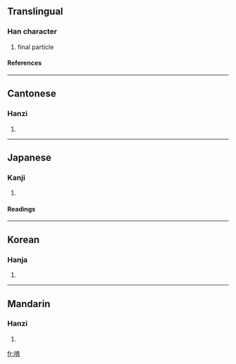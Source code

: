 {{see|唹}}

==Translingual==
===Han character===
{{Han char|rn=30|rad=口|as=08|sn=11|four=6002<sub>7</sub>|canj=口卜戈月 (RYIB)}}
# final particle
====References====
{{Han ref|kx=0194.010|dkj=03772|dj=0414.080|hdz=10645.100|uh=5537|ud=21815|bh=ADF2|bd=44530}}
----
==Cantonese==
===Hanzi===
{{yue-hanzi|jyut=|y=yo1}}
# {{defn|Cantonese}}
----
==Japanese==
===Kanji===
{{ja-kanji|grade=|rs=口08}}
# {{defn|Japanese}} 
====Readings====
{{ja-readings|on=[[よ]] (yo)|kun=[[わらう]] (warau)}}
----
==Korean==
===Hanja===
{{ko-hanja|hangeul=육|rv=yuk|mr=yuk}}
# {{defn|Korean}}
----
==Mandarin==
===Hanzi===
{{cmn-hanzi|pin=[[yō]] (yo1)|wg=*<sup>1</sup>}}
# {{defn|Mandarin}}

[[fr:唷]]